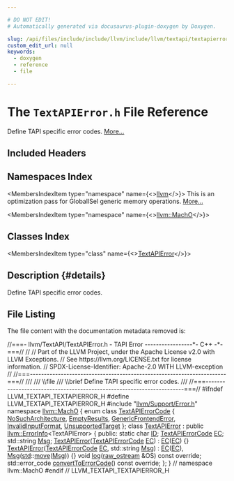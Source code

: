 ```yaml
---

# DO NOT EDIT!
# Automatically generated via docusaurus-plugin-doxygen by Doxygen.

slug: /api/files/include/include/llvm/include/llvm/textapi/textapierror-h
custom_edit_url: null
keywords:
  - doxygen
  - reference
  - file

---
```





# The `TextAPIError.h` File Reference

<DoxygenPage pluginConfig={pluginConfig}>

Define TAPI specific error codes. <a href="#details">More...</a>

## Included Headers

<IncludesList>
<IncludesListItem
  filePath="llvm/Support/Error.h"
  permalink="/docs/api/files/include/include/llvm/include/llvm/support/error-h"
  isLocal="true" />
</IncludesList>

## Namespaces Index

<MembersIndex>

<MembersIndexItem
  type="namespace"
  name={<><a href="/docs/api/namespaces/llvm">llvm</a></>}>
This is an optimization pass for GlobalISel generic memory operations. <a href="/docs/api/namespaces/llvm/#details">More...</a>
</MembersIndexItem>

<MembersIndexItem
  type="namespace"
  name={<><a href="/docs/api/namespaces/llvm/macho">llvm::MachO</a></>}>
</MembersIndexItem>

</MembersIndex>

## Classes Index

<MembersIndex>

<MembersIndexItem
  type="class"
  name={<><a href="/docs/api/classes/llvm/macho/textapierror">TextAPIError</a></>}>
</MembersIndexItem>

</MembersIndex>

## Description {#details}

Define TAPI specific error codes.

## File Listing

The file content with the documentation metadata removed is:

<ProgramListing>

<Link id="l00001" /><CodeLine lineNumber="1"><Highlight kind="comment">//===- llvm/TextAPI/TextAPIError.h - TAPI Error -----------------&#42;- C++ -&#42;-===//</Highlight><Highlight kind="normal"></Highlight></CodeLine>
<Link id="l00002" /><CodeLine lineNumber="2"><Highlight kind="normal"></Highlight><Highlight kind="comment">//</Highlight><Highlight kind="normal"></Highlight></CodeLine>
<Link id="l00003" /><CodeLine lineNumber="3"><Highlight kind="normal"></Highlight><Highlight kind="comment">// Part of the LLVM Project, under the Apache License v2.0 with LLVM Exceptions.</Highlight><Highlight kind="normal"></Highlight></CodeLine>
<Link id="l00004" /><CodeLine lineNumber="4"><Highlight kind="normal"></Highlight><Highlight kind="comment">// See https://llvm.org/LICENSE.txt for license information.</Highlight><Highlight kind="normal"></Highlight></CodeLine>
<Link id="l00005" /><CodeLine lineNumber="5"><Highlight kind="normal"></Highlight><Highlight kind="comment">// SPDX-License-Identifier: Apache-2.0 WITH LLVM-exception</Highlight><Highlight kind="normal"></Highlight></CodeLine>
<Link id="l00006" /><CodeLine lineNumber="6"><Highlight kind="normal"></Highlight><Highlight kind="comment">//</Highlight><Highlight kind="normal"></Highlight></CodeLine>
<Link id="l00007" /><CodeLine lineNumber="7"><Highlight kind="normal"></Highlight><Highlight kind="comment">//===----------------------------------------------------------------------===//</Highlight><Highlight kind="comment"></Highlight></CodeLine>
<Link id="l00008" /><CodeLine lineNumber="8"><Highlight kind="comment">///</Highlight></CodeLine>
<Link id="l00009" /><CodeLine lineNumber="9"><Highlight kind="comment">/// \\file</Highlight></CodeLine>
<Link id="l00010" /><CodeLine lineNumber="10"><Highlight kind="comment">/// \\brief Define TAPI specific error codes.</Highlight></CodeLine>
<Link id="l00011" /><CodeLine lineNumber="11"><Highlight kind="comment">///</Highlight><Highlight kind="normal"></Highlight></CodeLine>
<Link id="l00012" /><CodeLine lineNumber="12"><Highlight kind="normal"></Highlight><Highlight kind="comment">//===----------------------------------------------------------------------===//</Highlight><Highlight kind="normal"></Highlight></CodeLine>
<Link id="l00013" /><CodeLine lineNumber="13"><Highlight kind="normal"></Highlight></CodeLine>
<Link id="l00014" /><CodeLine lineNumber="14"><Highlight kind="normal"></Highlight><Highlight kind="preprocessor">#ifndef LLVM&#95;TEXTAPI&#95;TEXTAPIERROR&#95;H</Highlight><Highlight kind="normal"></Highlight></CodeLine>
<Link id="l00015" /><CodeLine lineNumber="15"><Highlight kind="normal"></Highlight><Highlight kind="preprocessor">#define LLVM&#95;TEXTAPI&#95;TEXTAPIERROR&#95;H</Highlight><Highlight kind="normal"></Highlight></CodeLine>
<Link id="l00016" /><CodeLine lineNumber="16"><Highlight kind="normal"></Highlight></CodeLine>
<Link id="l00017" /><CodeLine lineNumber="17"><Highlight kind="normal"></Highlight><Highlight kind="preprocessor">#include &quot;<a href="/docs/api/files/include/include/llvm/include/llvm/support/error-h">llvm/Support/Error.h</a>&quot;</Highlight><Highlight kind="normal"></Highlight></CodeLine>
<Link id="l00018" /><CodeLine lineNumber="18"><Highlight kind="normal"></Highlight></CodeLine>
<Link id="l00019" /><CodeLine lineNumber="19"><Highlight kind="normal"></Highlight><Highlight kind="keyword">namespace </Highlight><Highlight kind="normal"><a href="/docs/api/namespaces/llvm/macho">llvm::MachO</a> &#123;</Highlight></CodeLine>
<Link id="l00020" /><CodeLine lineNumber="20" lineLink="/docs/api/namespaces/llvm/macho/#a915d40ccd86e41a5ffd31c941a9f566b"><Highlight kind="normal"></Highlight><Highlight kind="keyword">enum class</Highlight><Highlight kind="normal"> <a href="/docs/api/namespaces/llvm/macho/#a915d40ccd86e41a5ffd31c941a9f566b">TextAPIErrorCode</a> &#123;</Highlight></CodeLine>
<Link id="l00021" /><CodeLine lineNumber="21" lineLink="/docs/api/namespaces/llvm/macho/#a915d40ccd86e41a5ffd31c941a9f566bad344345f7bda569a935ca90209857a5e"><Highlight kind="normal">  <a href="/docs/api/namespaces/llvm/macho/#a915d40ccd86e41a5ffd31c941a9f566bad344345f7bda569a935ca90209857a5e">NoSuchArchitecture</a>,</Highlight></CodeLine>
<Link id="l00022" /><CodeLine lineNumber="22" lineLink="/docs/api/namespaces/llvm/macho/#a915d40ccd86e41a5ffd31c941a9f566ba54a20ba047c364535e51890a7f67faee"><Highlight kind="normal">  <a href="/docs/api/namespaces/llvm/macho/#a915d40ccd86e41a5ffd31c941a9f566ba54a20ba047c364535e51890a7f67faee">EmptyResults</a>,</Highlight></CodeLine>
<Link id="l00023" /><CodeLine lineNumber="23" lineLink="/docs/api/namespaces/llvm/macho/#a915d40ccd86e41a5ffd31c941a9f566ba207cc866694e994ce2d7b732a0c9fb22"><Highlight kind="normal">  <a href="/docs/api/namespaces/llvm/macho/#a915d40ccd86e41a5ffd31c941a9f566ba207cc866694e994ce2d7b732a0c9fb22">GenericFrontendError</a>,</Highlight></CodeLine>
<Link id="l00024" /><CodeLine lineNumber="24" lineLink="/docs/api/namespaces/llvm/macho/#a915d40ccd86e41a5ffd31c941a9f566bafbd5beaa8bad8c7dda3244817df9edcb"><Highlight kind="normal">  <a href="/docs/api/namespaces/llvm/macho/#a915d40ccd86e41a5ffd31c941a9f566bafbd5beaa8bad8c7dda3244817df9edcb">InvalidInputFormat</a>,</Highlight></CodeLine>
<Link id="l00025" /><CodeLine lineNumber="25" lineLink="/docs/api/namespaces/llvm/macho/#a915d40ccd86e41a5ffd31c941a9f566ba12ddb6a1a15e913daa50def1f393d1d7"><Highlight kind="normal">  <a href="/docs/api/namespaces/llvm/macho/#a915d40ccd86e41a5ffd31c941a9f566ba12ddb6a1a15e913daa50def1f393d1d7">UnsupportedTarget</a></Highlight></CodeLine>
<Link id="l00026" /><CodeLine lineNumber="26"><Highlight kind="normal">&#125;;</Highlight></CodeLine>
<Link id="l00027" /><CodeLine lineNumber="27"><Highlight kind="normal"></Highlight></CodeLine>
<Link id="l00028" /><CodeLine lineNumber="28" lineLink="/docs/api/classes/llvm/macho/textapierror"><Highlight kind="normal"></Highlight><Highlight kind="keyword">class </Highlight><Highlight kind="normal"><a href="/docs/api/classes/llvm/macho/textapierror/#a04f75acb2987d0bfbee16ec3815d9524">TextAPIError</a> : </Highlight><Highlight kind="keyword">public</Highlight><Highlight kind="normal"> <a href="/docs/api/classes/llvm/errorinfo">llvm::ErrorInfo</a>&lt;TextAPIError&gt; &#123;</Highlight></CodeLine>
<Link id="l00029" /><CodeLine lineNumber="29"><Highlight kind="normal"></Highlight><Highlight kind="keyword">public</Highlight><Highlight kind="normal">:</Highlight></CodeLine>
<Link id="l00030" /><CodeLine lineNumber="30" lineLink="/docs/api/classes/llvm/macho/textapierror/#a6b0ff1ee8be28122b115b4d4f3dc03e7"><Highlight kind="normal">  </Highlight><Highlight kind="keyword">static</Highlight><Highlight kind="normal"> </Highlight><Highlight kind="keywordtype">char</Highlight><Highlight kind="normal"> <a href="/docs/api/classes/llvm/macho/textapierror/#a6b0ff1ee8be28122b115b4d4f3dc03e7">ID</a>;</Highlight></CodeLine>
<Link id="l00031" /><CodeLine lineNumber="31" lineLink="/docs/api/classes/llvm/macho/textapierror/#a27f1c894339ce0032687f18569e7aa5d"><Highlight kind="normal">  <a href="/docs/api/namespaces/llvm/macho/#a915d40ccd86e41a5ffd31c941a9f566b">TextAPIErrorCode</a> <a href="/docs/api/classes/llvm/macho/textapierror/#a27f1c894339ce0032687f18569e7aa5d">EC</a>;</Highlight></CodeLine>
<Link id="l00032" /><CodeLine lineNumber="32" lineLink="/docs/api/classes/llvm/macho/textapierror/#af7f267e25e77e608a2fe62a420a45ff6"><Highlight kind="normal">  std::string <a href="/docs/api/classes/llvm/macho/textapierror/#af7f267e25e77e608a2fe62a420a45ff6">Msg</a>;</Highlight></CodeLine>
<Link id="l00033" /><CodeLine lineNumber="33"><Highlight kind="normal"></Highlight></CodeLine>
<Link id="l00034" /><CodeLine lineNumber="34" lineLink="/docs/api/classes/llvm/macho/textapierror/#a04f75acb2987d0bfbee16ec3815d9524"><Highlight kind="normal">  <a href="/docs/api/classes/llvm/macho/textapierror/#a04f75acb2987d0bfbee16ec3815d9524">TextAPIError</a>(<a href="/docs/api/namespaces/llvm/macho/#a915d40ccd86e41a5ffd31c941a9f566b">TextAPIErrorCode</a> <a href="/docs/api/classes/llvm/macho/textapierror/#a27f1c894339ce0032687f18569e7aa5d">EC</a>) : <a href="/docs/api/classes/llvm/macho/textapierror/#a27f1c894339ce0032687f18569e7aa5d">EC</a>(<a href="/docs/api/classes/llvm/macho/textapierror/#a27f1c894339ce0032687f18569e7aa5d">EC</a>) &#123;&#125;</Highlight></CodeLine>
<Link id="l00035" /><CodeLine lineNumber="35" lineLink="/docs/api/classes/llvm/macho/textapierror/#a17564f44747f86e5dedf25ed4cebfb0f"><Highlight kind="normal">  <a href="/docs/api/classes/llvm/macho/textapierror/#a17564f44747f86e5dedf25ed4cebfb0f">TextAPIError</a>(<a href="/docs/api/namespaces/llvm/macho/#a915d40ccd86e41a5ffd31c941a9f566b">TextAPIErrorCode</a> <a href="/docs/api/classes/llvm/macho/textapierror/#a27f1c894339ce0032687f18569e7aa5d">EC</a>, std::string <a href="/docs/api/classes/llvm/macho/textapierror/#af7f267e25e77e608a2fe62a420a45ff6">Msg</a>)</Highlight></CodeLine>
<Link id="l00036" /><CodeLine lineNumber="36"><Highlight kind="normal">      : <a href="/docs/api/classes/llvm/macho/textapierror/#a27f1c894339ce0032687f18569e7aa5d">EC</a>(<a href="/docs/api/classes/llvm/macho/textapierror/#a27f1c894339ce0032687f18569e7aa5d">EC</a>), <a href="/docs/api/classes/llvm/macho/textapierror/#af7f267e25e77e608a2fe62a420a45ff6">Msg</a>(<a href="/docs/api/namespaces/std">std</a>::<a href="/docs/api/namespaces/llvm/#abfc9c7ecf70f66901e439f7c04ef3dbb">move</a>(<a href="/docs/api/classes/llvm/macho/textapierror/#af7f267e25e77e608a2fe62a420a45ff6">Msg</a>)) &#123;&#125;</Highlight></CodeLine>
<Link id="l00037" /><CodeLine lineNumber="37"><Highlight kind="normal"></Highlight></CodeLine>
<Link id="l00038" /><CodeLine lineNumber="38"><Highlight kind="normal">  </Highlight><Highlight kind="keywordtype">void</Highlight><Highlight kind="normal"> <a href="/docs/api/classes/llvm/macho/textapierror/#a0a946fd1dbebac74642efc6b4dd9ea97">log</a>(<a href="/docs/api/classes/llvm/raw-ostream">raw&#95;ostream</a> &amp;OS) </Highlight><Highlight kind="keyword">const override</Highlight><Highlight kind="normal">;</Highlight></CodeLine>
<Link id="l00039" /><CodeLine lineNumber="39"><Highlight kind="normal">  std::error&#95;code <a href="/docs/api/classes/llvm/macho/textapierror/#a41b3ce4e07bead732805aa365094d037">convertToErrorCode</a>() </Highlight><Highlight kind="keyword">const override</Highlight><Highlight kind="normal">;</Highlight></CodeLine>
<Link id="l00040" /><CodeLine lineNumber="40"><Highlight kind="normal">&#125;;</Highlight></CodeLine>
<Link id="l00041" /><CodeLine lineNumber="41"><Highlight kind="normal"></Highlight></CodeLine>
<Link id="l00042" /><CodeLine lineNumber="42"><Highlight kind="normal">&#125; </Highlight><Highlight kind="comment">// namespace llvm::MachO</Highlight><Highlight kind="normal"></Highlight></CodeLine>
<Link id="l00043" /><CodeLine lineNumber="43"><Highlight kind="normal"></Highlight><Highlight kind="preprocessor">#endif </Highlight><Highlight kind="comment">// LLVM&#95;TEXTAPI&#95;TEXTAPIERROR&#95;H</Highlight><Highlight kind="normal"></Highlight></CodeLine>

</ProgramListing>


</DoxygenPage>
